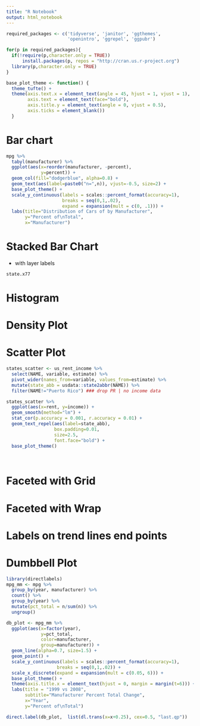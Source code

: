 ```yaml
---
title: "R Notebook"
output: html_notebook
---
```


```r
required_packages <- c('tidyverse', 'janitor', 'ggthemes',
                       'openintro', 'ggrepel', 'ggpubr')

for(p in required_packages){
  if(!require(p,character.only = TRUE))
      install.packages(p, repos = "http://cran.us.r-project.org")
  library(p,character.only = TRUE)
}

base_plot_theme <- function() {
  theme_tufte() +
  theme(axis.text.x = element_text(angle = 45, hjust = 1, vjust = 1),
        axis.text = element_text(face="bold"),
        axis.title.y = element_text(angle = 0, vjust = 0.5),
        axis.ticks = element_blank())
  }
```

# Bar chart

```r
mpg %>%
  tabyl(manufacturer) %>%
  ggplot(aes(x=reorder(manufacturer, -percent),
             y=percent)) +
  geom_col(fill="dodgerblue", alpha=0.8) +
  geom_text(aes(label=paste0("n=",n)), vjust=-0.5, size=2) +
  base_plot_theme() +
  scale_y_continuous(labels = scales::percent_format(accuracy=1),
                     breaks = seq(0,1,.02),
                     expand = expansion(mult = c(0, .1))) +
  labs(title="Distribution of Cars of by Manufacturer",
       y="Percent of\nTotal",
       x="Manufacturer")
```

# Stacked Bar Chart
- with layer labels

```r
state.x77
```

# Histogram

# Density Plot

# Scatter Plot


```r
states_scatter <- us_rent_income %>%
  select(NAME, variable, estimate) %>%
  pivot_wider(names_from=variable, values_from=estimate) %>%
  mutate(state_abb = usdata::state2abbr(NAME)) %>%
  filter(NAME!="Puerto Rico") ### drop PR | no income data

states_scatter %>%
  ggplot(aes(x=rent, y=income)) + 
  geom_smooth(method="lm") +
  stat_cor(p.accuracy = 0.001, r.accuracy = 0.01) +
  geom_text_repel(aes(label=state_abb), 
                  box.padding=0.01,
                  size=2.5,
                  font.face="bold") +
  base_plot_theme()
  
  
```



# Faceted with Grid

# Faceted with Wrap

# Labels on trend lines end points

# Dumbbell Plot

```r
library(directlabels)
mpg_mm <- mpg %>%
  group_by(year, manufacturer) %>%
  count() %>%
  group_by(year) %>%
  mutate(pct_total = n/sum(n)) %>%
  ungroup()

db_plot <- mpg_mm %>%
  ggplot(aes(x=factor(year),
             y=pct_total,
             color=manufacturer,
             group=manufacturer)) +
  geom_line(alpha=0.7, size=1.5) +
  geom_point() +
  scale_y_continuous(labels = scales::percent_format(accuracy=1),
                   breaks = seq(0,1,.02)) +
  scale_x_discrete(expand = expansion(mult = c(0.05, 6))) +
  base_plot_theme() +
  theme(axis.title.x = element_text(hjust = 0, margin = margin(t=6))) +
  labs(title = "1999 vs 2008",
       subtitle="Manufacturer Percent Total Change",
       x="Year",
       y="Percent of\nTotal")

direct.label(db_plot,  list(dl.trans(x=x+0.25), cex=0.5, "last.qp"))
```

